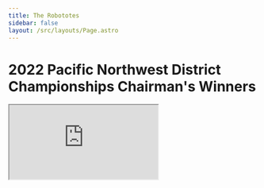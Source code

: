 ```yaml
---
title: The Robototes
sidebar: false
layout: /src/layouts/Page.astro
---
```



# 2022 Pacific Northwest District Championships Chairman's Winners

<iframe
	src="https://www.youtube-nocookie.com/embed/MziMzrM4DRA"
	allow="accelerometer; autoplay; clipboard-write; encrypted-media; gyroscope; picture-in-picture"
	allowfullscreen
/>

# Announcements
<Announcements />

## Who are we?

We are the Robototes, [Sammamish High School](https://bsd405.org/sammamish)'s FIRST Robotics team. We have participated in [FRC](https://firstinspires.org/robotics/frc) (FIRST Robotics Competition) since 2008.

## Our Mission:

To provide all members with the opportunity to grow and learn as leaders, learners and innovators, all while growing interest in STEM in our community.

## What do we do?

As well as participate in FRC, we also spread the mission of FIRST in our community. We hold and participate in Outreach events at local organizations ([Bellevue Arts Museum](https://bellevuearts.org)), schools in [BSD](https://bsd405.org) and [Crossroads Community Center](https://bellevuewa.gov/city-government/departments/parks/community-centers/crossroads).

## Thank you to our [Sponsors](/about/sponsors)!

<Sponsors active />

<div class="columns">
  <div class="column md:text-right">
    **As well as our past sponsors**

    Alaska Airlines

    Analog Devices

    Andeavor

    Boeing

    Embry-Riddle Aeronautical University

    Google

    First Tech Credit Union

    Kaliber Global

    Kpff

    Plugable

    Home Depot

  </div>
  <div class="column">
    ## Help support our team!

    For instructions on how to donate, see [our Sponsors page](/about/sponsors#how-to-donate).

  </div>
</div>
